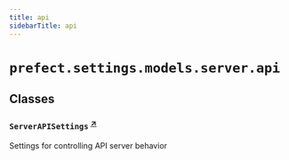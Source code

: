 ```yaml
---
title: api
sidebarTitle: api
---
```


# `prefect.settings.models.server.api`

## Classes

### `ServerAPISettings` <sup><a href="https://github.com/prefecthq/prefect/blob/main/src/prefect/settings/models/server/api.py#L10" target="_blank">↗</a></sup>


Settings for controlling API server behavior

